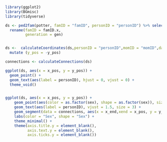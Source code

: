 ```r

library(ggplot2)
library(BGmisc)
library(tidyverse)

ds <- ped2fam(potter, famID = "famID", personID = "personID") %>% select(-famID.y) %>%
  rename(famID = famID.x,
         generation = gen)


ds <-  calculateCoordinates(ds,personID = "personID",momID = "momID",dadID = "dadID",code_male = 1) %>%
  mutate (y_pos = -y_pos)

connections <- calculateConnections(ds)

ggplot(ds, aes(x = x_pos, y = y_pos)) +
  geom_point() +
  geom_text(aes(label = personID), hjust = 0, vjust = 0) +
  theme_void()


ggplot(ds, aes(x = x_pos, y = y_pos)) +
    geom_point(aes(color = as.factor(sex), shape = as.factor(sex)), size = 4) +
    geom_text(aes(label = personID), vjust = 1.5, size = 3) +
    geom_segment(data = connections, aes(x = x_end,xend = x_pos, y = y_end,yend = y_pos))+
    labs(color = "Sex", shape = "Sex") +
    theme_minimal() +
    theme(axis.title.y = element_blank(),
          axis.text.y = element_blank(),
          axis.ticks.y = element_blank())
```
